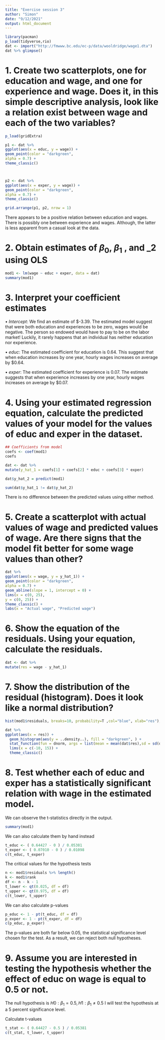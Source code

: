 ```yaml
---
title: "Exercise session 3"
author: "Simon"
date: "9/12/2021"
output: html_document
---
```



```r
library(pacman)
p_load(tidyverse,rio)
dat <- import("http://fmwww.bc.edu/ec-p/data/wooldridge/wage1.dta")
dat %>% glimpse()
```
# 1. Create two scatterplots, one for education and wage, and one for experience and wage. Does it, in this simple descriptive analysis, look like a relation exist between wage and each of the two variables?


```r
p_load(gridExtra)
```


```r
p1 <- dat %>%
ggplot(aes(x = educ, y = wage)) +
geom_point(color = "darkgreen",
alpha = 0.7) +
theme_classic()



p2 <- dat %>%
ggplot(aes(x = exper, y = wage)) +
geom_point(color = "darkgreen",
alpha = 0.7) +
theme_classic()
```

```r
grid.arrange(p1, p2, nrow = 1)
```
There appears to be a positive relation between education and wages. There is possibly one between experience and wages. Although, the latter is less apparent from a casual look at the data.



# 2. Obtain estimates of $\beta_0$, $\beta_1$ , and \beta_2 using OLS

```r
mod1 <- lm(wage ~ educ + exper, data = dat)
summary(mod1)
```

# 3. Interpret your coefficient estimates

• *Intercept*: We find an estimate of $-3.39. The estimated model suggest that were both education and
experiences to be zero, wages would be negative. The person so endowed would have to pay to be on
the labor market! Luckily, it rarely happens that an individual has neither education nor experience.

• *educ*: The estimated coefficient for education is 0.64. This suggest that when education increases by
one year, hourly wages increases on average by $0.64.

• *exper*: The estimated coefficient for experience is 0.07. The estimate suggests that when experience
increases by one year, hourly wages increases on average by $0.07.

# 4. Using your estimated regression equation, calculate the predicted values of your model for the values of educ and exper in the dataset.

```r
## Coefficients from model
coefs <- coef(mod1)
coefs
```


```r
dat <- dat %>%
mutate(y_hat_1 = coefs[1] + coefs[2] * educ + coefs[3] * exper)
```

```r
dat$y_hat_2 = predict(mod1)
```

```r
sum(dat$y_hat_1 != dat$y_hat_2)
```
There is no difference between the predicted values using either method.

# 5. Create a scatterplot with actual values of wage and predicted values of wage. Are there signs that the model fit better for some wage values than other?


```r
dat %>%
ggplot(aes(x = wage, y = y_hat_1)) +
geom_point(color = "darkgreen",
alpha = 0.7) +
geom_abline(slope = 1, intercept = 0) +
lims(x = c(0, 25),
y = c(0, 25)) +
theme_classic() +
labs(x = "Actual wage", "Predicted wage")
```




# 6. Show the equation of the residuals. Using your equation, calculate the residuals.

```r
dat <- dat %>%
mutate(res = wage - y_hat_1)
```

# 7. Show the distribution of the residual (histogram). Does it look like a normal distribution?


```r
hist(mod1$residuals, breaks=10, probability=T ,col="blue", xlab="res"); lines(density(mod1$residuals), col="red", lwd=2)
```



```r
dat %>%
ggplot(aes(x = res)) +
  geom_histogram(aes(y = ..density..), fill = "darkgreen", ) +
  stat_function(fun = dnorm, args = list(mean = mean(dat$res),sd = sd(dat$res)),color = "royalblue") +
  lims(x = c(-10, 15)) +
  theme_classic()

```


# 8. Test whether each of educ and exper has a statistically significant relation with wage in the estimated model.

We can observe the t-statistics directly in the output.

```r
summary(mod1)
```
We can also calculate them by hand instead

```r
t_educ <- ( 0.64427 - 0 ) / 0.05381
t_exper <- ( 0.07010 - 0 ) / 0.01098
c(t_educ, t_exper)
```
The critical values for the hypothesis tests

```r
n <- mod1$residuals %>% length()
k <- mod1$rank
df <- n - k - 1
t_lower <- qt(0.025, df = df)
t_upper <- qt(0.975, df = df)
c(t_lower, t_upper)
```

We can also calculate p-values

```r
p_educ <- 1 - pt(t_educ, df = df)
p_exper <- 1 - pt(t_exper, df = df)
c(p_educ, p_exper)
```
The p-values are both far below 0.05, the statistical significance level chosen for the test. As a result, we can
reject both null hypotheses.


# 9. Assume you are interested in testing the hypothesis whether the effect of educ on wage is equal to 0.5 or not.

The null hypothesis is
$H0 : \beta_1 = 0.5, H1 : \beta_1 \neq 0.5$
I will test the hypothesis at a 5 percent significance level.


Calculate t-values

```r
t_stat <- ( 0.64427 - 0.5 ) / 0.05381
c(t_stat, t_lower, t_upper)
```




